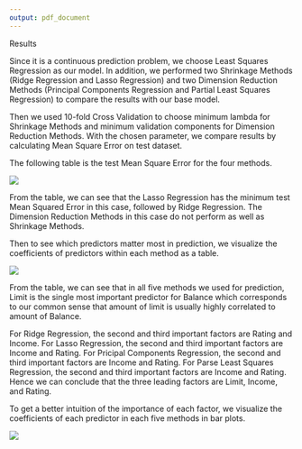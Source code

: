 ```yaml
---
output: pdf_document
---
```

Results

 Since it is a continuous prediction problem, we choose Least Squares Regression as our model. In addition, we performed two Shrinkage Methods (Ridge Regression and Lasso Regression) and two Dimension Reduction Methods (Principal Components Regression and Partial Least Squares Regression) to compare the results with our base model. 

Then we used 10-fold Cross Validation to choose minimum lambda for Shrinkage Methods and minimum validation components for Dimension Reduction Methods. With the chosen parameter, we compare results by calculating Mean Square Error on test dataset.

The following table is the test Mean Square Error for the four methods.

![](https://github.com/ziao1/stat159-fall2016-project2/raw/master/images/test-MSE.png)

From the table, we can see that the Lasso Regression has the minimum test Mean Squared Error in this case, followed by Ridge Regression. The Dimension Reduction Methods in this case do not perform as well as Shrinkage Methods.

Then to see which predictors matter most in prediction, we visualize the coefficients of predictors within each method as a table.

![](https://github.com/ziao1/stat159-fall2016-project2/raw/master/images/coefficients-values.png)

From the table, we can see that in all five methods we used for prediction, Limit is the single most important predictor for Balance which corresponds to our common sense that amount of limit is usually highly correlated to amount of Balance. 

For Ridge Regression, the second and third important factors are Rating and Income. For Lasso Regression, the second and third important factors are Income and Rating. For Pricipal Components Regression, the second and third important factors are Income and Rating. For Parse Least Squares Regression, the second and third important factors are Income and Rating. Hence we can conclude that the three leading factors are Limit, Income, and Rating.


To get a better intuition of the importance of each factor, we visualize the coefficients of each predictor in each five methods in bar plots.

![](/Users/Simon/Desktop/fall2016/stat159/stat159-fall2016-project2/images/factors.png)






